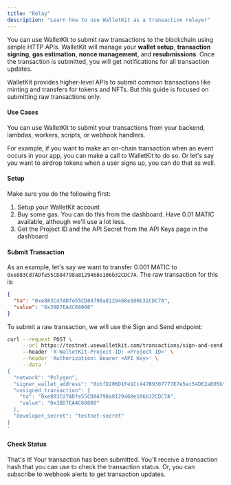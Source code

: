 ```yaml
---
title: "Relay"
description: "Learn how to use WalletKit as a transaction relayer"
---
```


You can use WalletKit to submit raw transactions to the blockchain using simple HTTP APIs. WalletKit will manage your **wallet setup**, **transaction signing**, **gas estimation**, **nonce management**, and **resubmissions**. Once the transaction is submitted, you will get notifications for all transaction updates.

WalletKit provides higher-level APIs to submit common transactions like minting and transfers for tokens and NFTs. But this guide is focused on submitting raw transactions only.

#### Use Cases

You can use WalletKit to submit your transactions from your backend, lambdas, workers, scripts, or webhook handlers.

For example, if you want to make an on-chain transaction when an event occurs in your app, you can make a call to WalletKit to do so. Or let's say you want to airdrop tokens when a user signs up, you can do that as well.

#### Setup

Make sure you do the following first:

1. Setup your WalletKit account
2. Buy some gas. You can do this from the dashboard. Have 0.01 MATIC available, although we'll use a lot less.
3. Get the Project ID and the API Secret from the API Keys page in the dashboard

#### Submit Transaction

As an example, let's say we want to transfer 0.001 MATIC to `0xe883Cd7ADfe55CD84798a8129468e106b32CDC7A`. The raw transaction for this is:

```json JSON
{
  "to": "0xe883Cd7ADfe55CD84798a8129468e106b32CDC7A",
  "value": "0x38D7EA4C68000"
}
```

To submit a raw transaction, we will use the Sign and Send endpoint:

```bash Shell
curl --request POST \
     --url https://testnet.usewalletkit.com/transactions/sign-and-send
     --header 'X-WalletKit-Project-ID: <Project ID>' \
     --header 'Authorization: Bearer <API Key>' \
     --data '
{
  "network": "Polygon",
  "signer_wallet_address": "0xbfD206D1Fe1Cc447B9307777E7e5ec54DE2aE05b",
  "unsigned_transaction": {
    "to": "0xe883Cd7ADfe55CD84798a8129468e106b32CDC7A",
    "value": "0x38D7EA4C68000"
  },
  "developer_secret": "testnet-secret"
}
'
```

#### Check Status

That's it! Your transaction has been submitted. You'll receive a transaction hash that you can use to check the transaction status. Or, you can subscribe to webhook alerts to get transaction updates.
